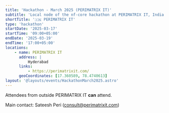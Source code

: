 ```yaml
---
title: 'Hackathon - March 2025 (PERIMATRIX IT)'
subtitle: 'Local node of the nf-core hackathon at PERIMATRIX IT, India'
shortTitle: '🇮🇳 PERIMATRIX IT'
type: 'hackathon'
startDate: '2025-03-17'
startTime: '09:00+05:00'
endDate: '2025-03-19'
endTime: '17:00+05:00'
locations:
    - name: PERIMATRIX IT
      address: |
          Hyderabad
      links:
          - https://perimatrixit.com/
      geoCoordinates: [17.360589, 78.4740613]
layout: '@layouts/events/HackathonMarch2025.astro'
---
```


Attendees from outside PERIMATRIX IT **can** attend.

Main contact: Sateesh Peri ([consult@perimatrixit.com](mailto:consult@perimatrixit.com))
